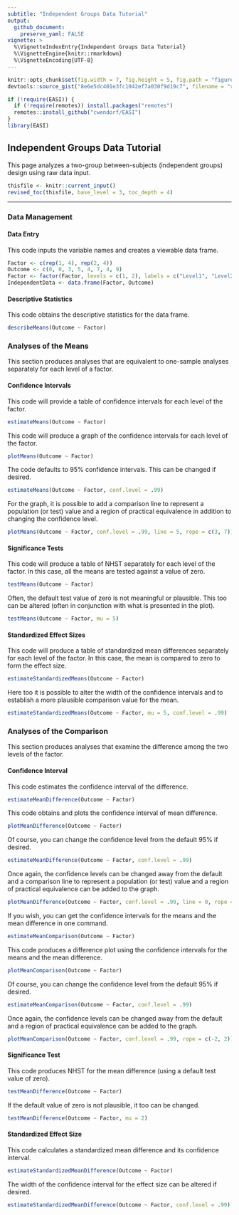 ```yaml
---
subtitle: "Independent Groups Data Tutorial"
output:
  github_document:
    preserve_yaml: FALSE
vignette: >
  %\VignetteIndexEntry{Independent Groups Data Tutorial}
  %\VignetteEngine{knitr::rmarkdown}
  %\VignetteEncoding{UTF-8}
---
```


```r
knitr::opts_chunk$set(fig.width = 7, fig.height = 5, fig.path = "figures/", echo = TRUE, warning = FALSE, message = FALSE)
devtools::source_gist("8e6e5dc401e3fc1042ef7a030f9d19c7", filename = "revised_toc.R")
```

```r
if (!require(EASI)) {
  if (!require(remotes)) install.packages("remotes")
  remotes::install_github("cwendorf/EASI")
}
library(EASI)
```

## Independent Groups Data Tutorial

This page analyzes a two-group between-subjects (independent groups) design using raw data input.

```r
thisfile <- knitr::current_input()
revised_toc(thisfile, base_level = 3, toc_depth = 4)
```

---

### Data Management

#### Data Entry

This code inputs the variable names and creates a viewable data frame.
```r
Factor <- c(rep(1, 4), rep(2, 4))
Outcome <- c(0, 0, 3, 5, 4, 7, 4, 9)
Factor <- factor(Factor, levels = c(1, 2), labels = c("Level1", "Level2"))
IndependentData <- data.frame(Factor, Outcome)
```

#### Descriptive Statistics

This code obtains the descriptive statistics for the data frame.
```r
describeMeans(Outcome ~ Factor)
```

### Analyses of the Means

This section produces analyses that are equivalent to one-sample analyses separately for each level of a factor.

#### Confidence Intervals

This code will provide a table of confidence intervals for each level of the factor.
```r
estimateMeans(Outcome ~ Factor)
```

This code will produce a graph of the confidence intervals for each level of the factor.
```r
plotMeans(Outcome ~ Factor)
```

The code defaults to 95% confidence intervals. This can be changed if desired.
```r
estimateMeans(Outcome ~ Factor, conf.level = .99)
```

For the graph, it is possible to add a comparison line to represent a population (or test) value and a region of practical equivalence in addition to changing the confidence level.
```r
plotMeans(Outcome ~ Factor, conf.level = .99, line = 5, rope = c(3, 7))
```

#### Significance Tests

This code will produce a table of NHST separately for each level of the factor. In this case, all the means are tested against a value of zero.
```r
testMeans(Outcome ~ Factor)
```

Often, the default test value of zero is not meaningful or plausible. This too can be altered (often in conjunction with what is presented in the plot).
```r
testMeans(Outcome ~ Factor, mu = 5)
```

#### Standardized Effect Sizes

This code will produce a table of standardized mean differences separately for each level of the factor. In this case, the mean is compared to zero to form the effect size.
```r
estimateStandardizedMeans(Outcome ~ Factor)
```

Here too it is possible to alter the width of the confidence intervals and to establish a more plausible comparison value for the mean.
```r
estimateStandardizedMeans(Outcome ~ Factor, mu = 5, conf.level = .99)
```

### Analyses of the Comparison

This section produces analyses that examine the difference among the two levels of the factor.

#### Confidence Interval

This code estimates the confidence interval of the difference.
```r
estimateMeanDifference(Outcome ~ Factor)
```

This code obtains and plots the confidence interval of mean difference.
```r
plotMeanDifference(Outcome ~ Factor)
```

Of course, you can change the confidence level from the default 95% if desired.
```r
estimateMeanDifference(Outcome ~ Factor, conf.level = .99)
```

Once again, the confidence levels can be changed away from the default and a comparison line to represent a population (or test) value and a region of practical equivalence can be added to the graph.
```r
plotMeanDifference(Outcome ~ Factor, conf.level = .99, line = 0, rope = c(-2, 2))
```

If you wish, you can get the confidence intervals for the means and the mean difference in one command.

```r
estimateMeanComparison(Outcome ~ Factor)
```

This code produces a difference plot using the confidence intervals for the means and the mean difference.

```r
plotMeanComparison(Outcome ~ Factor)
```

Of course, you can change the confidence level from the default 95% if desired.
```r
estimateMeanComparison(Outcome ~ Factor, conf.level = .99)
```

Once again, the confidence levels can be changed away from the default and a region of practical equivalence can be added to the graph.
```r
plotMeanComparison(Outcome ~ Factor, conf.level = .99, rope = c(-2, 2))
```

#### Significance Test

This code produces NHST for the mean difference (using a default test value of zero).
```r
testMeanDifference(Outcome ~ Factor)
```

If the default value of zero is not plausible, it too can be changed.
```r
testMeanDifference(Outcome ~ Factor, mu = 2)
```

#### Standardized Effect Size

This code calculates a standardized mean difference and its confidence interval.
```r
estimateStandardizedMeanDifference(Outcome ~ Factor)
```

The width of the confidence interval for the effect size can be altered if desired.
```r
estimateStandardizedMeanDifference(Outcome ~ Factor, conf.level = .99)
```
